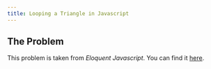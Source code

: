 ```yaml
---
title: Looping a Triangle in Javascript
---
```


## The Problem

This problem is taken from *Eloquent Javascript*. You can find it [here](https://eloquentjavascript.net/02_program_structure.html#i_umoXp9u0e7).

